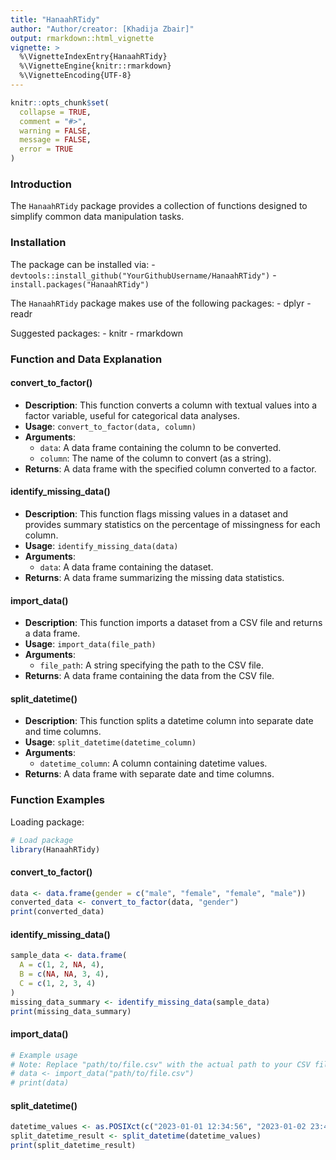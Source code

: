 ```yaml
---
title: "HanaahRTidy"
author: "Author/creator: [Khadija Zbair]"
output: rmarkdown::html_vignette
vignette: >
  %\VignetteIndexEntry{HanaahRTidy}
  %\VignetteEngine{knitr::rmarkdown}
  %\VignetteEncoding{UTF-8}
---
```


```r
knitr::opts_chunk$set(
  collapse = TRUE,
  comment = "#>",
  warning = FALSE,
  message = FALSE, 
  error = TRUE
)
```

### Introduction

The `HanaahRTidy` package provides a collection of functions designed to simplify common data manipulation tasks.

### Installation

The package can be installed via:
- `devtools::install_github("YourGithubUsername/HanaahRTidy")`
- `install.packages("HanaahRTidy")`

The `HanaahRTidy` package makes use of the following packages:
- dplyr
- readr

Suggested packages: 
- knitr
- rmarkdown

### Function and Data Explanation

#### convert_to_factor()

- **Description**: This function converts a column with textual values into a factor variable, useful for categorical data analyses.
- **Usage**: `convert_to_factor(data, column)`
- **Arguments**:
  - `data`: A data frame containing the column to be converted.
  - `column`: The name of the column to convert (as a string).
- **Returns**: A data frame with the specified column converted to a factor.

#### identify_missing_data()

- **Description**: This function flags missing values in a dataset and provides summary statistics on the percentage of missingness for each column.
- **Usage**: `identify_missing_data(data)`
- **Arguments**:
  - `data`: A data frame containing the dataset.
- **Returns**: A data frame summarizing the missing data statistics.

#### import_data()

- **Description**: This function imports a dataset from a CSV file and returns a data frame.
- **Usage**: `import_data(file_path)`
- **Arguments**:
  - `file_path`: A string specifying the path to the CSV file.
- **Returns**: A data frame containing the data from the CSV file.

#### split_datetime()

- **Description**: This function splits a datetime column into separate date and time columns.
- **Usage**: `split_datetime(datetime_column)`
- **Arguments**:
  - `datetime_column`: A column containing datetime values.
- **Returns**: A data frame with separate date and time columns.

### Function Examples

Loading package:

```r
# Load package
library(HanaahRTidy)
```

#### convert_to_factor()

```r
data <- data.frame(gender = c("male", "female", "female", "male"))
converted_data <- convert_to_factor(data, "gender")
print(converted_data)
```

#### identify_missing_data()

```r
sample_data <- data.frame(
  A = c(1, 2, NA, 4),
  B = c(NA, NA, 3, 4),
  C = c(1, 2, 3, 4)
)
missing_data_summary <- identify_missing_data(sample_data)
print(missing_data_summary)
```

#### import_data()

```r
# Example usage
# Note: Replace "path/to/file.csv" with the actual path to your CSV file
# data <- import_data("path/to/file.csv")
# print(data)
```

#### split_datetime()

```r
datetime_values <- as.POSIXct(c("2023-01-01 12:34:56", "2023-01-02 23:45:01"))
split_datetime_result <- split_datetime(datetime_values)
print(split_datetime_result)
```
